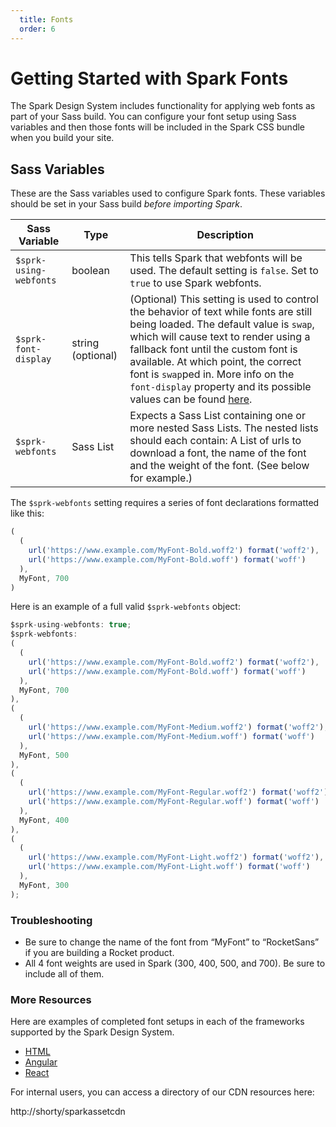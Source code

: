 ```yaml
---
  title: Fonts
  order: 6
---
```



# Getting Started with Spark Fonts

The Spark Design System includes functionality for
applying web fonts as part of your Sass build.
You can configure your font setup using Sass
variables and then those fonts will be included
in the Spark CSS bundle when you build your site.

## Sass Variables

These are the Sass variables used to configure
Spark fonts. These variables should be set in
your Sass build *before importing Spark*.

| Sass Variable | Type | Description |
|-|-|-|
| `$sprk-using-webfonts` | boolean | This tells Spark that webfonts will be used. The default setting is `false`. Set to `true` to use Spark webfonts. |
| `$sprk-font-display` | string (optional) | (Optional) This setting is used to control the behavior of text while fonts are still being loaded. The default value is `swap`, which will cause text to render using a fallback font until the custom font is available. At which point, the correct font is `swap`ped in. More info on the `font-display` property and its possible values can be found [here](https://developer.mozilla.org/en-US/docs/Web/CSS/@font-face/font-display). |
| `$sprk-webfonts` | Sass List | Expects a Sass List containing one or more nested Sass Lists. The nested lists should each contain: A List of urls to download a font, the name of the font and the weight of the font. (See below for example.) |

The `$sprk-webfonts` setting requires a series of font declarations formatted like this:

```javascript
(
  (
    url('https://www.example.com/MyFont-Bold.woff2') format('woff2'),
    url('https://www.example.com/MyFont-Bold.woff') format('woff')
  ),
  MyFont, 700
)
```

Here is an example of a full valid `$sprk-webfonts` object:

```javascript
$sprk-using-webfonts: true;
$sprk-webfonts:
(
  (
    url('https://www.example.com/MyFont-Bold.woff2') format('woff2'),
    url('https://www.example.com/MyFont-Bold.woff') format('woff')
  ),
  MyFont, 700
),
(
  (
    url('https://www.example.com/MyFont-Medium.woff2') format('woff2'),
    url('https://www.example.com/MyFont-Medium.woff') format('woff')
  ),
  MyFont, 500
),
(
  (
    url('https://www.example.com/MyFont-Regular.woff2') format('woff2'),
    url('https://www.example.com/MyFont-Regular.woff') format('woff')
  ),
  MyFont, 400
),
(
  (
    url('https://www.example.com/MyFont-Light.woff2') format('woff2'),
    url('https://www.example.com/MyFont-Light.woff') format('woff')
  ),
  MyFont, 300
);
```

### Troubleshooting

* Be sure to change the name of the font from “MyFont” to “RocketSans” if you are building a Rocket product.
* All 4 font weights are used in Spark (300, 400, 500, and 700). Be sure to include all of them.

### More Resources

Here are examples of completed font setups in each of the frameworks supported by the Spark Design System.

- [HTML](https://github.com/sparkdesignsystem/spark-starter-html/blob/master/src/style.scss)
- [Angular](https://github.com/sparkdesignsystem/spark-starter-angular/blob/master/src/styles.scss)
- [React](https://github.com/sparkdesignsystem/spark-starter-react/blob/master/src/styles.scss)

For internal users, you can access a directory of our CDN resources here:

http://shorty/sparkassetcdn